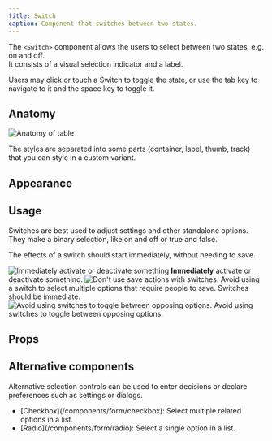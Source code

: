 ```yaml
---
title: Switch
caption: Component that switches between two states.
---
```


The `<Switch>` component allows the users to select between two states, e.g. on and off.  
It consists of a visual selection indicator and a label.

Users may click or touch a Switch to toggle the state, or use the tab key to navigate to it and the space key to toggle it.

## Anatomy

<Image
  src="/switch/switch-anatomy.jpg"
  alt="Anatomy of table"
  width={800}
  height={550}
  className="mx-auto block"
/>

The styles are separated into some parts (container, label, thumb, track) that you can style in a custom variant.

## Appearance

<AppearanceDemo component={title} />

<AppearanceTable component={title} />

## Usage

Switches are best used to adjust settings and other standalone options. They make a binary selection, like on and off or true and false.

The effects of a switch should start immediately, without needing to save.

<GuidelineTiles>
  <Do>
    <Do.Figure>
      <Image
        width={700}
        height={700}
        unoptimized
        src="/switch/switch-do-settings.jpg"
        alt="Immediately activate or deactivate something"
      />
    </Do.Figure>
    <Do.Description>
      <strong>Immediately</strong> activate or deactivate something.
    </Do.Description>
  </Do>
  <Dont>
    <Dont.Figure>
      <Image
        width={700}
        height={700}
        unoptimized
        src="/switch/switch-dont-settings.jpg"
        alt="Don't use save actions with switches."
      />
    </Dont.Figure>
    <Dont.Description>
      Avoid using a switch to select multiple options that require people to
      save. Switches should be immediate.
    </Dont.Description>
  </Dont>
</GuidelineTiles>

<Dont>
  <Dont.Figure>
    <Image
      width={700}
      height={700}
      unoptimized
      src="/switch/switch-dont-opposing-options.jpg"
      alt="Avoid using switches to toggle between opposing options."
    />
  </Dont.Figure>
  <Dont.Description>
    Avoid using switches to toggle between opposing options.
  </Dont.Description>
</Dont>

## Props

<StorybookHintMessage component={title} />

<PropsTable component={title} />

## Alternative components

Alternative selection controls can be used to enter decisions or declare preferences such as settings or dialogs.

<ul>
  <li>
    [Checkbox](/components/form/checkbox): Select multiple related options in a
    list.
  </li>
  <li>[Radio](/components/form/radio): Select a single option in a list.</li>
</ul>
